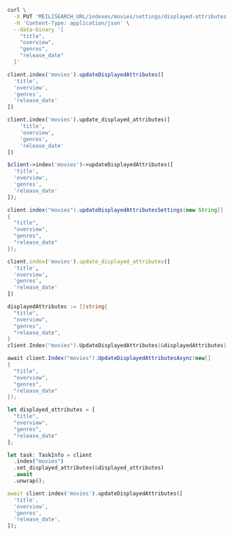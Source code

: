 <CodeGroup>

```bash cURL
curl \
  -X PUT 'MEILISEARCH_URL/indexes/movies/settings/displayed-attributes' \
  -H 'Content-Type: application/json' \
  --data-binary '[
    "title",
    "overview",
    "genres",
    "release_date"
  ]'
```

```javascript JS
client.index('movies').updateDisplayedAttributes([
  'title',
  'overview',
  'genres',
  'release_date'
])
```

```python Python
client.index('movies').update_displayed_attributes([
    'title',
    'overview',
    'genres',
    'release_date'
])
```

```php PHP
$client->index('movies')->updateDisplayedAttributes([
  'title',
  'overview',
  'genres',
  'release_date'
]);
```

```java Java
client.index("movies").updateDisplayedAttributesSettings(new String[]
{
  "title",
  "overview",
  "genres",
  "release_date"
});
```

```ruby Ruby
client.index('movies').update_displayed_attributes([
  'title',
  'overview',
  'genres',
  'release_date'
])
```

```go Go
displayedAttributes := []string{
  "title",
  "overview",
  "genres",
  "release_date",
}
client.Index("movies").UpdateDisplayedAttributes(&displayedAttributes)
```

```csharp C#
await client.Index("movies").UpdateDisplayedAttributesAsync(new[]
{
  "title",
  "overview",
  "genres",
  "release_date"
});
```

```rust Rust
let displayed_attributes = [
  "title",
  "overview",
  "genres",
  "release_date"
];

let task: TaskInfo = client
  .index("movies")
  .set_displayed_attributes(&displayed_attributes)
  .await
  .unwrap();
```

```dart Dart
await client.index('movies').updateDisplayedAttributes([
  'title',
  'overview',
  'genres',
  'release_date',
]);
```
</CodeGroup>